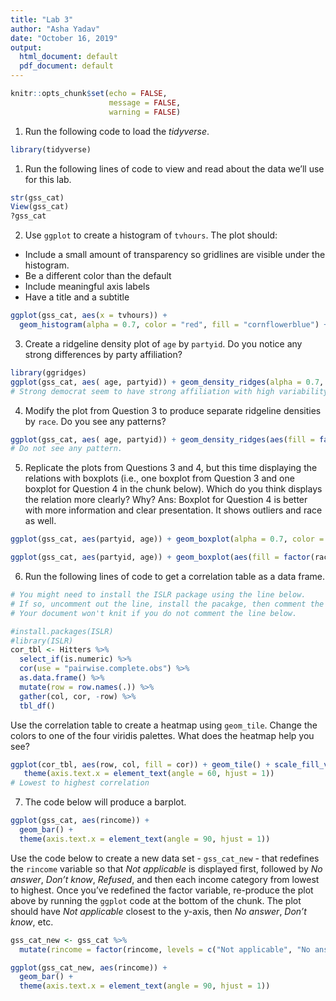 ```yaml
---
title: "Lab 3"
author: "Asha Yadav"
date: "October 16, 2019"
output:
  html_document: default
  pdf_document: default
---
```


```r
knitr::opts_chunk$set(echo = FALSE,
                      message = FALSE,
                      warning = FALSE)
```

1. Run the following code to load the *tidyverse*.

```r
library(tidyverse)
```

1. Run the following lines of code to view and read about the data we'll use 
for this lab.

```r
str(gss_cat)
View(gss_cat)
?gss_cat
```

2. Use `ggplot` to create a histogram of `tvhours`. The plot should:
  + Include a small amount of transparency so gridlines are visible under the 
    histogram.
  + Be a different color than the default
  + Include meaningful axis labels
  + Have a title and a subtitle

```r
ggplot(gss_cat, aes(x = tvhours)) + 
  geom_histogram(alpha = 0.7, color = "red", fill = "cornflowerblue") + labs(x = "TV Hours per day", y = "Observations", title = "TV Hours per day", subtitle = "This is a subtitle")
```

3. Create a ridgeline density plot of `age` by `partyid`. Do you notice any strong
  differences by party affiliation?

```r
library(ggridges)
ggplot(gss_cat, aes( age, partyid)) + geom_density_ridges(alpha = 0.7, color = "red", fill = "cornflowerblue")
# Strong democrat seem to have strong affiliation with high variability around the mean age of 50.
```

4. Modify the plot from Question 3 to produce separate ridgeline densities by `race`. Do 
  you see any patterns?

```r
ggplot(gss_cat, aes( age, partyid)) + geom_density_ridges(aes(fill = factor(race), alpha = 0.7))
# Do not see any pattern.

```

5. Replicate the plots from Questions 3 and 4, but this time displaying the 
  relations with boxplots (i.e., one boxplot from Question 3 and 
  one boxplot for Question 4 in the chunk below). Which do you think displays the relation more 
  clearly? Why?
  Ans: Boxplot for Question 4 is better with more information and clear presentation. It shows outliers and race as well.
  
```r
ggplot(gss_cat, aes(partyid, age)) + geom_boxplot(alpha = 0.7, color = "red", fill = "cornflowerblue") +  theme(axis.text.x = element_text(angle = 60, hjust = 1))
```
```r
ggplot(gss_cat, aes(partyid, age)) + geom_boxplot(aes(fill = factor(race), alpha = 0.7)) +  theme(axis.text.x = element_text(angle = 60, hjust = 1))
```

6. Run the following lines of code to get a correlation table as a data frame.

```r
# You might need to install the ISLR package using the line below. 
# If so, uncomment out the line, install the pacakge, then comment the line again. 
# Your document won't knit if you do not comment the line below.

#install.packages(ISLR) 
#library(ISLR)
cor_tbl <- Hitters %>% 
  select_if(is.numeric) %>% 
  cor(use = "pairwise.complete.obs") %>% 
  as.data.frame() %>% 
  mutate(row = row.names(.)) %>% 
  gather(col, cor, -row) %>% 
  tbl_df()
```

Use the correlation table to create a heatmap using `geom_tile`. Change the 
colors to one of the four viridis palettes. What does the heatmap help you see?

```r
ggplot(cor_tbl, aes(row, col, fill = cor)) + geom_tile() + scale_fill_viridis_c() + 
   theme(axis.text.x = element_text(angle = 60, hjust = 1))
# Lowest to highest correlation
```

7. The code below will produce a barplot. 

```r
ggplot(gss_cat, aes(rincome)) +
  geom_bar() +
  theme(axis.text.x = element_text(angle = 90, hjust = 1))
```

Use the code below to create a new data set - `gss_cat_new` - that redefines the `rincome` variable so 
that *Not applicable* is displayed first, followed by *No answer*, *Don't know*, *Refused*, 
and then each income category from lowest to highest. Once you've redefined the factor
variable, re-produce the plot above by running the `ggplot` code at the bottom of the chunk. 
The plot should have *Not applicable* closest to the y-axis, then *No answer*, *Don't know*, etc.

```r
gss_cat_new <- gss_cat %>% 
  mutate(rincome = factor(rincome, levels = c("Not applicable", "No answer", "Don't know", "Regused", "Lr$1000", "$1000 to 2999", "$3000 t 3999", "$4000 to 4999", "$5000 to 5999", "$6000 to 6999", "$7000 to 7999", "$8000 to 9999", "$10000-14999", "$15000-19999", "$20000-24999", "$25000 or more")))

ggplot(gss_cat_new, aes(rincome)) +
  geom_bar() +
  theme(axis.text.x = element_text(angle = 90, hjust = 1))
```